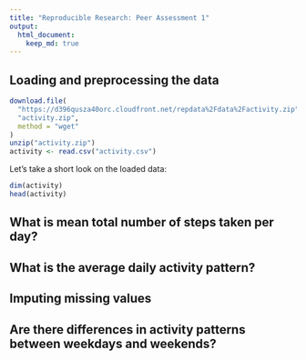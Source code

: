 ```yaml
---
title: "Reproducible Research: Peer Assessment 1"
output: 
  html_document:
    keep_md: true
---
```



## Loading and preprocessing the data

```r
download.file(
  "https://d396qusza40orc.cloudfront.net/repdata%2Fdata%2Factivity.zip",
  "activity.zip",
  method = "wget"
)
unzip("activity.zip")
activity <- read.csv("activity.csv")
```

Let's take a short look on the loaded data:
```r
dim(activity)
head(activity)
```



## What is mean total number of steps taken per day?



## What is the average daily activity pattern?



## Imputing missing values



## Are there differences in activity patterns between weekdays and weekends?
